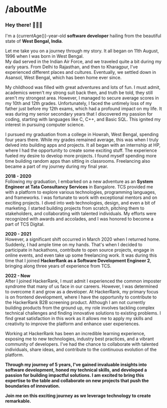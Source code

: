
# /aboutMe

### Hey there! 🙋🏻‍♂️

I'm a {currentAge()}-year-old **software developer** hailing from the beautiful state of **West Bengal, India**.

Let me take you on a journey through my story. It all began on 11th August, 1996 when I was born in West Bengal.\
My dad served in the Indian Air Force, and we traveled quite a bit during my early years. From Delhi to Rajasthan, and then to Kharagpur, I've experienced different places and cultures. Eventually, we settled down in Asansol, West Bengal, which has been home ever since.

My childhood was filled with great adventures and lots of fun. I must admit, academics weren't my strong suit back then, and truth be told, they still aren't my strongest area. However, I managed to secure average scores in my 10th and 12th grades. Unfortunately, I faced the untimely loss of my father just before my 12th exams, which had a profound impact on my life. It was during my senior secondary years that I discovered my passion for coding, starting with languages like C, C++, and Basic SQL. This ignited my interest in pursuing computer science.

I pursued my graduation from a college in Howrah, West Bengal, spending four years there. While my grades remained average, this was when I truly delved into building apps and projects. It all began with an internship at HP, where I had the opportunity to create some exciting stuff. The experience fueled my desire to develop more projects. I found myself spending more time building random apps than sitting in classrooms. Freelancing also became a part of my journey during my final year.

**2018 - 2020**\
Following my graduation, I embarked on a new adventure as an **System Engineer at Tata Consultancy Services** in Bangalore. TCS provided me with a platform to explore various technologies, programming languages, and frameworks. I was fortunate to work with exceptional mentors and on exciting projects. I dived into web technologies, design, and even a bit of marketing. I started building projects from scratch, pitching them to stakeholders, and collaborating with talented individuals. My efforts were recognized with awards and accolades, and I was honored to become a part of TCS Digital.

**2020 - 2021**\
However, a significant shift occurred in March 2020 when I returned home. Suddenly, I had ample time on my hands. That's when I decided to participate in hackathons, contribute to open source projects, engage in online events, and even take up some freelancing work. It was during this time that I joined **HackerRank as a Software Development Engineer 2**, bringing along three years of experience from TCS.

**2022 - Now**\
After I joined HackerRank, I must admit I experienced the common imposter syndrome that many of us face in our careers. However, I was determined to overcome it and grow as a developer. At HackerRank, my primary focus is on frontend development, where I have the opportunity to contribute to the HackerRank B2B screening product.
Although I am not currently building products from the ground up, my role involves tackling complex technical challenges and finding innovative solutions to existing problems. I find great satisfaction in this work as it allows me to apply my skills and creativity to improve the platform and enhance user experiences.

Working at HackerRank has been an incredible learning experience, exposing me to new technologies, industry best practices, and a vibrant community of developers. I've had the chance to collaborate with talented individuals, share ideas, and contribute to the continuous evolution of the platform.

**Through my journey of 5 years, I've gained invaluable insights into software development, honed my technical skills, and developed a passion for building impactful solutions. I am excited to bring this expertise to the table and collaborate on new projects that push the boundaries of innovation.**

**Join me on this exciting journey as we leverage technology to create remarkable.**
